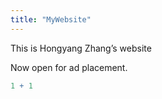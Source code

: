 ```yaml
---
title: "MyWebsite"
---
```


This is Hongyang Zhang's website

Now open for ad placement.

```r
1 + 1
```
